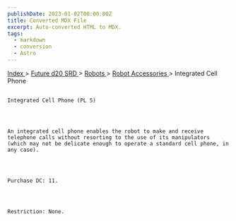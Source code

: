 ```yaml
---
publishDate: 2023-01-02T00:00:00Z
title: Converted MDX File
excerpt: Auto-converted HTML to MDX.
tags:
  - markdown
  - conversion
  - Astro
---
```







[
      Index
     ](-index)
     >
     [
      Future d20 SRD
     ](future-d20-srd-index)
     >
     [
      Robots
     ](future-d20-srd-robots-index)
     >
     [
      Robot Accessories
     ](future-d20-srd-robots-robot-accessories-index)
     > Integrated Cell Phone
    




## 
    Integrated Cell Phone (PL 5)
   



    An integrated cell phone enables the robot to make and receive telephone calls without resorting to the use of its manipulators (which may not be delicate enough to operate a standard cell phone, in any case).
   



    Purchase DC: 11.
   



    Restriction: None.
   





